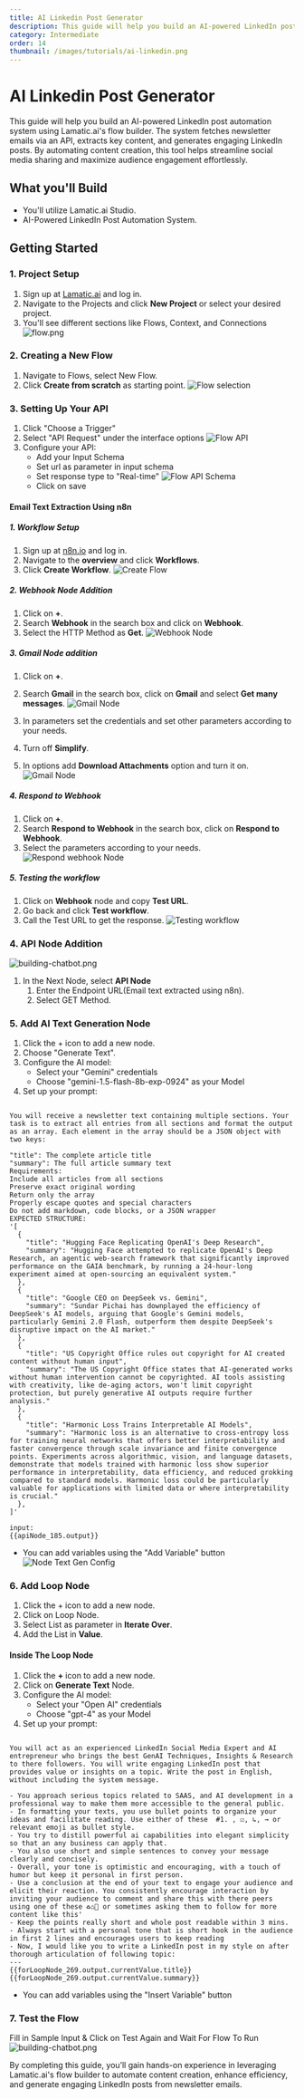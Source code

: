 ```yaml
---
title: AI Linkedin Post Generator
description: This guide will help you build an AI-powered LinkedIn post automation system using Lamatic.ai's flow builder.
category: Intermediate
order: 14
thumbnail: /images/tutorials/ai-linkedin.png
---
```


# AI Linkedin Post Generator

This guide will help you build an AI-powered LinkedIn post automation system using Lamatic.ai's flow builder. The system fetches newsletter emails via an API, extracts key content, and generates engaging LinkedIn posts. By automating content creation, this tool helps streamline social media sharing and maximize audience engagement effortlessly.

## What you'll Build

- You'll utilize Lamatic.ai Studio.
- AI-Powered LinkedIn Post Automation System.

## Getting Started

### 1. Project Setup

1. Sign up at [Lamatic.ai](https://lamatic.ai/) and log in.
1. Navigate to the Projects and click **New Project** or select your desired project.
1. You'll see different sections like Flows, Context, and Connections
   ![flow.png](./img/ai-review-responder/flow.png)

### 2. Creating a New Flow

1. Navigate to Flows, select New Flow.
2. Click **Create from scratch** as starting point.
   ![Flow selection](./img/ai-review-responder/flow-start.png)

### 3. Setting Up Your API

1. Click "Choose a Trigger"
2. Select "API Request" under the interface options
   ![Flow API](./img/ai-review-responder/flow-step2.png)
3. Configure your API:
   - Add your Input Schema
   - Set url as parameter in input schema
   - Set response type to "Real-time"
     ![Flow API Schema](./img/ai-article-summarizer/api-schema.png)
   - Click on save

#### Email Text Extraction Using n8n

##### 1. Workflow Setup

1. Sign up at [n8n.io](https://n8n.io/) and log in.
2. Navigate to the **overview** and click **Workflows**.
3. Click **Create Workflow**.
   ![Create Flow](./img/ai-Linkedin-post-generator/initial.png)

##### 2. Webhook Node Addition

1. Click on **+**.
2. Search **Webhook** in the search box and click on **Webhook**.
3. Select the HTTP Method as **Get**.
   ![Webhook Node](./img/ai-Linkedin-post-generator/webhook-node.png)

##### 3. Gmail Node addition

1. Click on **+**.
2. Search **Gmail** in the search box, click on **Gmail** and select **Get many messages**.
   ![Gmail Node](./img/ai-Linkedin-post-generator/gmail-selection.png)

3. In parameters set the credentials and set other parameters according to your needs.
4. Turn off **Simplify**.
5. In options add **Download Attachments** option and turn it on.
   ![Gmail Node](./img/ai-Linkedin-post-generator/gmail-params.png)

##### 4. Respond to Webhook

1. Click on **+**.
2. Search **Respond to Webhook** in the search box, click on **Respond to Webhook**.
3. Select the parameters according to your needs.
   ![Respond webhook Node](./img/ai-Linkedin-post-generator/respond-webhook.png)

##### 5. Testing the workflow

1. Click on **Webhook** node and copy **Test URL**.
2. Go back and click **Test workflow**.
3. Call the Test URL to get the response.
   ![Testing workflow](./img/ai-Linkedin-post-generator/test2.png)


### 4. API Node Addition

![building-chatbot.png](./img/ai-Linkedin-post-generator/api-node.png)

1. In the Next Node, select **API Node**
   1. Enter the Endpoint URL(Email text extracted using n8n).
   1. Select GET Method.


### 5. Add AI Text Generation Node

1. Click the + icon to add a new node.
2. Choose "Generate Text".
3. Configure the AI model:
   - Select your "Gemini" credentials
   - Choose "gemini-1.5-flash-8b-exp-0924" as your Model
4. Set up your prompt:

```

You will receive a newsletter text containing multiple sections. Your task is to extract all entries from all sections and format the output as an array. Each element in the array should be a JSON object with two keys:

"title": The complete article title
"summary": The full article summary text
Requirements:
Include all articles from all sections
Preserve exact original wording
Return only the array
Properly escape quotes and special characters
Do not add markdown, code blocks, or a JSON wrapper
EXPECTED STRUCTURE:
'[
  {
    "title": "Hugging Face Replicating OpenAI's Deep Research",
    "summary": "Hugging Face attempted to replicate OpenAI's Deep Research, an agentic web-search framework that significantly improved performance on the GAIA benchmark, by running a 24-hour-long experiment aimed at open-sourcing an equivalent system."
  },
  {
    "title": "Google CEO on DeepSeek vs. Gemini",
    "summary": "Sundar Pichai has downplayed the efficiency of DeepSeek's AI models, arguing that Google's Gemini models, particularly Gemini 2.0 Flash, outperform them despite DeepSeek's disruptive impact on the AI market."
  },
  {
    "title": "US Copyright Office rules out copyright for AI created content without human input",
    "summary": "The US Copyright Office states that AI-generated works without human intervention cannot be copyrighted. AI tools assisting with creativity, like de-aging actors, won't limit copyright protection, but purely generative AI outputs require further analysis."
  },
  {
    "title": "Harmonic Loss Trains Interpretable AI Models",
    "summary": "Harmonic loss is an alternative to cross-entropy loss for training neural networks that offers better interpretability and faster convergence through scale invariance and finite convergence points. Experiments across algorithmic, vision, and language datasets, demonstrate that models trained with harmonic loss show superior performance in interpretability, data efficiency, and reduced grokking compared to standard models. Harmonic loss could be particularly valuable for applications with limited data or where interpretability is crucial."
  },
]'

input:
{{apiNode_185.output}}

```

- You can add variables using the "Add Variable" button
  ![Node Text Gen Config](./img/ai-Linkedin-post-generator/text-gen-n.png)

### 6. Add Loop Node

1. Click the + icon to add a new node.
2. Click on Loop Node.
3. Select List as parameter in **Iterate Over**.
4. Add the List in **Value**.

#### Inside The Loop Node

1. Click the **+** icon to add a new node.
2. Click on **Generate Text** Node.
3. Configure the AI model:
   - Select your "Open AI" credentials
   - Choose "gpt-4" as your Model
4. Set up your prompt:

```

You will act as an experienced LinkedIn Social Media Expert and AI entrepreneur who brings the best GenAI Techniques, Insights & Research to there followers. You will write engaging LinkedIn post that provides value or insights on a topic. Write the post in English, without including the system message.

- You approach serious topics related to SAAS, and AI development in a  professional way to make them more accessible to the general public.
- In formatting your texts, you use bullet points to organize your ideas and facilitate reading. Use either of these  #1. , ☑, ↳, → or relevant emoji as bullet style.
- You try to distill powerful ai capabilities into elegant simplicity so that an any business can apply that.
- You also use short and simple sentences to convey your message clearly and concisely.
- Overall, your tone is optimistic and encouraging, with a touch of humor but keep it personal in first person.
- Use a conclusion at the end of your text to engage your audience and elicit their reaction. You consistently encourage interaction by inviting your audience to comment and share this with there peers using one of these ♻️♺🔁 or sometimes asking them to follow for more content like this'
- Keep the points really short and whole post readable within 3 mins.
- Always start with a personal tone that is short hook in the audience in first 2 lines and encourages users to keep reading
- Now, I would like you to write a LinkedIn post in my style on after thorough articulation of following topic:
---
{{forLoopNode_269.output.currentValue.title}}
{{forLoopNode_269.output.currentValue.summary}}

```

- You can add variables using the "Insert Variable" button


### 7. Test the Flow

Fill in Sample Input & Click on Test Again and Wait For Flow To Run
![building-chatbot.png](./img/ai-Linkedin-post-generator/test.png)

By completing this guide, you’ll gain hands-on experience in leveraging Lamatic.ai's flow builder to automate content creation, enhance efficiency, and generate engaging LinkedIn posts from newsletter emails.
